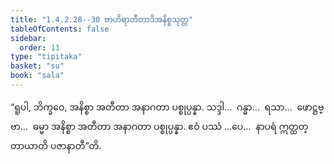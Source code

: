 ```yaml
---
title: "1.4.2.28--30 ဗာဟိရာတီတာဒိအနိစ္စသုတ္တ"
tableOfContents: false
sidebar:
  order: 11
type: "tipitaka"
basket: "su"
book: "sala"
---
```



<DynamicBreadcrumb />

<Division number="195--197" book="sala">

<Paragraph number="903" book="sala">
“ရူပါ, ဘိက္ခဝေ, အနိစ္စာ အတီတာ အနာဂတာ ပစ္စုပ္ပန္နာ. သဒ္ဒါ…  ဂန္ဓာ…  ရသာ…  ဖောဋ္ဌဗ္ဗာ…  ဓမ္မာ အနိစ္စာ အတီတာ အနာဂတာ ပစ္စုပ္ပန္နာ. ဧဝံ ပဿံ …ပေ…  နာပရံ ဣတ္ထတ္တာယာတိ ပဇာနာတီ”တိ.
</Paragraph>
</Division>